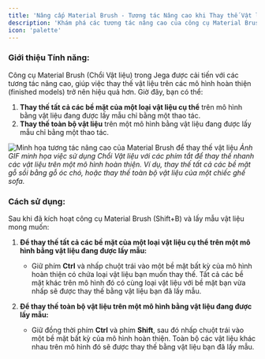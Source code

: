 ```yaml
---
title: 'Nâng cấp Material Brush - Tương tác Nâng cao khi Thay thế Vật liệu'
description: 'Khám phá các tương tác nâng cao của công cụ Material Brush (Chổi Vật liệu) trong Jega để thay thế vật liệu trên mô hình hoàn thiện một cách nhanh chóng: thay thế một loại vật liệu cụ thể hoặc toàn bộ vật liệu trên mô hình.'
icon: 'palette'
---
```


### Giới thiệu Tính năng:
Công cụ Material Brush (Chổi Vật liệu) trong Jega được cải tiến với các tương tác nâng cao, giúp việc thay thế vật liệu trên các mô hình hoàn thiện (finished models) trở nên hiệu quả hơn. Giờ đây, bạn có thể:

1.  **Thay thế tất cả các bề mặt của một loại vật liệu cụ thể** trên mô hình bằng vật liệu đang được lấy mẫu chỉ bằng một thao tác.
2.  **Thay thế toàn bộ vật liệu** trên một mô hình bằng vật liệu đang được lấy mẫu chỉ bằng một thao tác.

![Minh họa tương tác nâng cao của Material Brush để thay thế vật liệu](https://ai-study1.3vjia.com/aihouse-web/3e21b1c8-c6b6-4d7f-badf-4bd888c65fea.gif)
*Ảnh GIF minh họa việc sử dụng Chổi Vật liệu với các phím tắt để thay thế nhanh các vật liệu trên một mô hình hoàn thiện. Ví dụ, thay thế tất cả các bề mặt gỗ sồi bằng gỗ óc chó, hoặc thay thế toàn bộ vật liệu của một chiếc ghế sofa.*

### Cách sử dụng:
Sau khi đã kích hoạt công cụ Material Brush (Shift+B) và lấy mẫu vật liệu mong muốn:

1.  **Để thay thế tất cả các bề mặt của một loại vật liệu cụ thể trên một mô hình bằng vật liệu đang được lấy mẫu:**
    *   Giữ phím **Ctrl** và nhấp chuột trái vào một bề mặt bất kỳ của mô hình hoàn thiện có chứa loại vật liệu bạn muốn thay thế. Tất cả các bề mặt khác trên mô hình đó có cùng loại vật liệu với bề mặt bạn vừa nhấp sẽ được thay thế bằng vật liệu bạn đã lấy mẫu.

2.  **Để thay thế toàn bộ vật liệu trên một mô hình bằng vật liệu đang được lấy mẫu:**
    *   Giữ đồng thời phím **Ctrl** và phím **Shift**, sau đó nhấp chuột trái vào một bề mặt bất kỳ của mô hình hoàn thiện. Toàn bộ các vật liệu khác nhau trên mô hình đó sẽ được thay thế bằng vật liệu bạn đã lấy mẫu.
